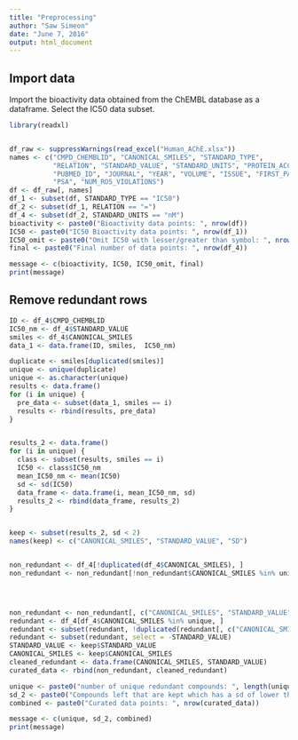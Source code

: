 ```yaml
---
title: "Preprocessing"
author: "Saw Simeon"
date: "June 7, 2016"
output: html_document
---
```


## Import data

Import the bioactivity data obtained from the ChEMBL database as a dataframe. Select the IC50 data subset.

```r
library(readxl)


df_raw <- suppressWarnings(read_excel("Human_AChE.xlsx"))
names <- c("CMPD_CHEMBLID", "CANONICAL_SMILES", "STANDARD_TYPE", 
           "RELATION", "STANDARD_VALUE", "STANDARD_UNITS", "PROTEIN_ACCESSION", "PREF_NAME", 
           "PUBMED_ID", "JOURNAL", "YEAR", "VOLUME", "ISSUE", "FIRST_PAGE", "MOLWEIGHT", "ALOGP", 
           "PSA", "NUM_RO5_VIOLATIONS")
df <- df_raw[, names]
df_1 <- subset(df, STANDARD_TYPE == "IC50")
df_2 <- subset(df_1, RELATION == "=")
df_4 <- subset(df_2, STANDARD_UNITS == "nM")
bioactivity <- paste0("Bioactivity data points: ", nrow(df))
IC50 <- paste0("IC50 Bioactivity data points: ", nrow(df_1))
IC50_omit <- paste0("Omit IC50 with lesser/greater than symbol: ", nrow(df_2))
final <- paste0("Final number of data points: ", nrow(df_4))

message <- c(bioactivity, IC50, IC50_omit, final)
print(message)
```

## Remove redundant rows

```r

ID <- df_4$CMPD_CHEMBLID
IC50_nm <- df_4$STANDARD_VALUE
smiles <- df_4$CANONICAL_SMILES
data_1 <- data.frame(ID, smiles,  IC50_nm)

duplicate <- smiles[duplicated(smiles)]
unique <- unique(duplicate)
unique <- as.character(unique)
results <- data.frame()
for (i in unique) {
  pre_data <- subset(data_1, smiles == i)
  results <- rbind(results, pre_data)
}


results_2 <- data.frame()
for (i in unique) {
  class <- subset(results, smiles == i)
  IC50 <- class$IC50_nm
  mean_IC50_nm <- mean(IC50)
  sd <- sd(IC50)
  data_frame <- data.frame(i, mean_IC50_nm, sd)
  results_2 <- rbind(data_frame, results_2)
}


keep <- subset(results_2, sd < 2)
names(keep) <- c("CANONICAL_SMILES", "STANDARD_VALUE", "SD")


non_redundant <- df_4[!duplicated(df_4$CANONICAL_SMILES), ]
non_redundant <- non_redundant[!non_redundant$CANONICAL_SMILES %in% unique, ] 




non_redundant <- non_redundant[, c("CANONICAL_SMILES", "STANDARD_VALUE")]
redundant <- df_4[df_4$CANONICAL_SMILES %in% unique, ] 
redundant <- subset(redundant, !duplicated(redundant[, c("CANONICAL_SMILES")]))
redundant <- subset(redundant, select = -STANDARD_VALUE)
STANDARD_VALUE <- keep$STANDARD_VALUE
CANONICAL_SMILES <- keep$CANONICAL_SMILES
cleaned_redundant <- data.frame(CANONICAL_SMILES, STANDARD_VALUE)
curated_data <- rbind(non_redundant, cleaned_redundant)

unique <- paste0("number of unique redundant compounds: ", length(unique))
sd_2 <- paste0("Compounds left that are kept which has a sd of lower than two: ", nrow(keep))
combined <- paste0("Curated data points: ", nrow(curated_data))

message <- c(unique, sd_2, combined)
print(message)



```
